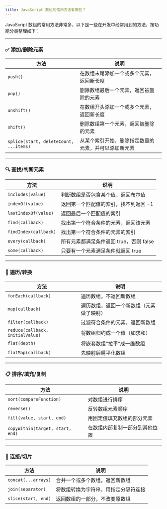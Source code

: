 ```yaml
---
title: JavaScript 数组的常用方法有哪些？
---
```


JavaScript 数组的常用方法非常多，以下是一些在开发中经常用到的方法，按功能分类整理如下：

---

### ✅ **添加/删除元素**

| 方法                                     | 说明                         |
| -------------------------------------- | -------------------------- |
| `push()`                               | 在数组末尾添加一个或多个元素，返回新长度       |
| `pop()`                                | 删除数组最后一个元素，返回被删除的元素        |
| `unshift()`                            | 在数组开头添加一个或多个元素，返回新长度       |
| `shift()`                              | 删除数组第一个元素，返回被删除的元素         |
| `splice(start, deleteCount, ...items)` | 从某个索引开始，删除指定数量的元素，并可以添加新元素 |

---

### 🔍 **查找/判断元素**

| 方法                    | 说明                        |
| --------------------- | ------------------------- |
| `includes(value)`     | 判断数组是否包含某个值，返回布尔值         |
| `indexOf(value)`      | 返回第一个匹配值的索引，找不到返回 -1      |
| `lastIndexOf(value)`  | 返回最后一个匹配值的索引              |
| `find(callback)`      | 找出第一个符合条件的元素，返回该元素        |
| `findIndex(callback)` | 找出第一个符合条件的元素的索引           |
| `every(callback)`     | 所有元素都满足条件返回 true，否则 false |
| `some(callback)`      | 只要有一个元素满足条件就返回 true       |

---

### 🔄 **遍历/转换**

| 方法                               | 说明                   |
| -------------------------------- | -------------------- |
| `forEach(callback)`              | 遍历数组，不返回新数组          |
| `map(callback)`                  | 遍历数组，返回一个新数组（元素做了映射） |
| `filter(callback)`               | 过滤符合条件的元素，返回新数组      |
| `reduce(callback, initialValue)` | 将数组归约成一个值（如求和）       |
| `flat(depth)`                    | 将嵌套数组“拉平”成一维数组       |
| `flatMap(callback)`              | 先映射后扁平化数组            |

---

### 📋 **排序/填充/复制**

| 方法                               | 说明              |
| -------------------------------- | --------------- |
| `sort(compareFunction)`          | 对数组进行排序         |
| `reverse()`                      | 反转数组元素顺序        |
| `fill(value, start, end)`        | 用固定值填充数组的部分元素   |
| `copyWithin(target, start, end)` | 在数组内部复制一部分到其他位置 |

---

### 🔗 **连接/切片**

| 方法                  | 说明                 |
| ------------------- | ------------------ |
| `concat(...arrays)` | 合并一个或多个数组，返回新数组    |
| `join(separator)`   | 将数组转换为字符串，用指定分隔符连接 |
| `slice(start, end)` | 返回数组的一部分，不改变原数组    |

